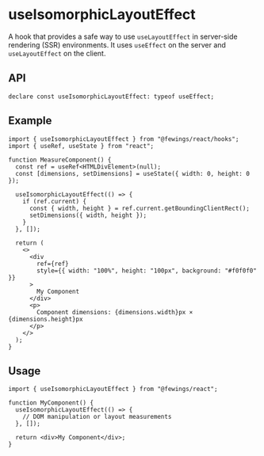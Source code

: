 # useIsomorphicLayoutEffect

A hook that provides a safe way to use `useLayoutEffect` in server-side rendering (SSR) environments. It uses `useEffect` on the server and `useLayoutEffect` on the client.

## API

```tsx
declare const useIsomorphicLayoutEffect: typeof useEffect;
```

## Example

```tsx
import { useIsomorphicLayoutEffect } from "@fewings/react/hooks";
import { useRef, useState } from "react";

function MeasureComponent() {
  const ref = useRef<HTMLDivElement>(null);
  const [dimensions, setDimensions] = useState({ width: 0, height: 0 });

  useIsomorphicLayoutEffect(() => {
    if (ref.current) {
      const { width, height } = ref.current.getBoundingClientRect();
      setDimensions({ width, height });
    }
  }, []);

  return (
    <>
      <div
        ref={ref}
        style={{ width: "100%", height: "100px", background: "#f0f0f0" }}
      >
        My Component
      </div>
      <p>
        Component dimensions: {dimensions.width}px × {dimensions.height}px
      </p>
    </>
  );
}
```

## Usage

```tsx
import { useIsomorphicLayoutEffect } from "@fewings/react";

function MyComponent() {
  useIsomorphicLayoutEffect(() => {
    // DOM manipulation or layout measurements
  }, []);

  return <div>My Component</div>;
}
```
